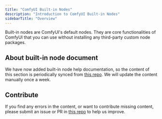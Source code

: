 ```yaml
---
title: "ComfyUI Built-in Nodes"
description: "Introduction to ComfyUI Built-in Nodes"
sidebarTitle: "Overview"
---
```


Built-in nodes are ComfyUI's default nodes. They are core functionalities of ComfyUI that you can use without installing any third-party custom node packages.

## About built-in node document

We have now added built-in node help documentation, so the content of this section is periodically synced from [this repo](https://github.com/Comfy-Org/embedded-docs). We will update the content manually once a week.

## Contribute

If you find any errors in the content, or want to contribute missing content, please submit an issue or PR in [this repo](https://github.com/Comfy-Org/embedded-docs) to help us improve.